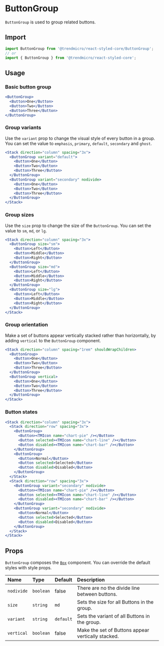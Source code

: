 # ButtonGroup

`ButtonGroup` is used to group related buttons.

## Import

```js
import ButtonGroup from '@trendmicro/react-styled-core/ButtonGroup';
// or
import { ButtonGroup } from '@trendmicro/react-styled-core';
```

## Usage

### Basic button group

```jsx
<ButtonGroup>
  <Button>One</Button>
  <Button>Two</Button>
  <Button>Three</Button>
</ButtonGroup>
```

### Group variants

Use the `variant` prop to change the visual style of every button in a group. You can set the value to `emphasis`, `primary`, `default`, `secondary` and `ghost`.

```jsx
<Stack direction="column" spacing="3x">
  <ButtonGroup variant="default">
    <Button>One</Button>
    <Button>Two</Button>
    <Button>Three</Button>
  </ButtonGroup>
  <ButtonGroup variant="secondary" nodivide>
    <Button>One</Button>
    <Button>Two</Button>
    <Button>Three</Button>
  </ButtonGroup>
</Stack>
```

### Group sizes

Use the `size` prop to change the size of the `ButtonGroup`. You can set the value to `sm`, `md`, or `lg`.

```jsx
<Stack direction="column" spacing="3x">
  <ButtonGroup size="sm">
    <Button>Left</Button>
    <Button>Middle</Button>
    <Button>Right</Button>
  </ButtonGroup>
  <ButtonGroup size="md">
    <Button>Left</Button>
    <Button>Middle</Button>
    <Button>Right</Button>
  </ButtonGroup>
  <ButtonGroup size="lg">
    <Button>Left</Button>
    <Button>Middle</Button>
    <Button>Right</Button>
  </ButtonGroup>
</Stack>
```

### Group orientation

Make a set of buttons appear vertically stacked rather than horizontally, by adding `vertical` to the `ButtonGroup` component.

```jsx
<Stack direction="column" spacing="1rem" shouldWrapChildren>
  <ButtonGroup>
    <Button>One</Button>
    <Button>Two</Button>
    <Button>Three</Button>
  </ButtonGroup>
  <ButtonGroup vertical>
    <Button>One</Button>
    <Button>Two</Button>
    <Button>Three</Button>
  </ButtonGroup>
</Stack>
```

### Button states

```jsx
<Stack direction="column" spacing="3x">
  <Stack direction="row" spacing="3x">
    <ButtonGroup>
      <Button><TMIcon name="chart-pie" /></Button>
      <Button selected><TMIcon name="chart-line" /></Button>
      <Button disabled><TMIcon name="chart-bar" /></Button>
    </ButtonGroup>
    <ButtonGroup>
      <Button>Normal</Button>
      <Button selected>Selected</Button>
      <Button disabled>Disabled</Button>
    </ButtonGroup>
  </Stack>
  <Stack direction="row" spacing="3x">
    <ButtonGroup variant="secondary" nodivide>
      <Button><TMIcon name="chart-pie" /></Button>
      <Button selected><TMIcon name="chart-line" /></Button>
      <Button disabled><TMIcon name="chart-bar" /></Button>
    </ButtonGroup>
    <ButtonGroup variant="secondary" nodivide>
      <Button>Normal</Button>
      <Button selected>Selected</Button>
      <Button disabled>Disabled</Button>
    </ButtonGroup>
  </Stack>
</Stack>
```

## Props

`ButtonGroup` composes the [`Box`](./box) component. You can override the default styles with style props.

| Name | Type | Default | Description |
| :--- | :--- | :------ | :---------- |
| `nodivide` | `boolean` | false | There are no the divide line between buttons. |
| `size` | `string` | `md` | Sets the size for all Buttons in the group. |
| `variant` | `string` | `default` | Sets the variant of all Buttons in the group. |
| `vertical` | `boolean` | false | Make the set of Buttons appear vertically stacked. |
